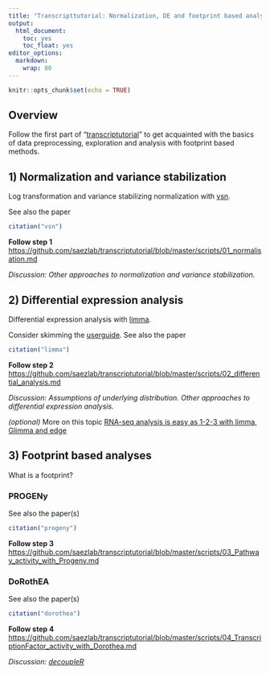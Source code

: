 ```yaml
---
title: "Transcripttutorial: Normalization, DE and footprint based analysis"
output:
  html_document:
    toc: yes
    toc_float: yes
editor_options: 
  markdown: 
    wrap: 80
---
```


```r
knitr::opts_chunk$set(echo = TRUE)
```

## Overview

Follow the first part of
"[transcriptutorial](https://github.com/saezlab/transcriptutorial/)" to get
acquainted with the basics of data preprocessing, exploration and analysis with
footprint based methods.

## 1) Normalization and variance stabilization

Log transformation and variance stabilizing normalization with
[vsn](https://bioconductor.org/packages/vsn/).

See also the paper

```r
citation("vsn")
```

**Follow step 1**
<https://github.com/saezlab/transcriptutorial/blob/master/scripts/01_normalisation.md>

*Discussion: Other approaches to normalization and variance stabilization.*

## 2) Differential expression analysis

Differential expression analysis with
[limma](https://bioconductor.org/packages/limma/).

Consider skimming the
[userguide](https://bioconductor.org/packages/release/bioc/vignettes/limma/inst/doc/usersguide.pdf).
See also the paper

```r
citation("limma")
```

**Follow step 2**
<https://github.com/saezlab/transcriptutorial/blob/master/scripts/02_differential_analysis.md>

*Discussion: Assumptions of underlying distribution. Other approaches to
differential expression analysis.*

*(optional)* More on this topic [RNA-seq analysis is easy as 1-2-3 with limma,
Glimma and edge](https://f1000research.com/articles/5-1408)

## 3) Footprint based analyses

What is a footprint?

### PROGENy

See also the paper(s)

```r
citation("progeny")
```

**Follow step 3**
<https://github.com/saezlab/transcriptutorial/blob/master/scripts/03_Pathway_activity_with_Progeny.md>

### DoRothEA

See also the paper(s)

```r
citation("dorothea")
```

**Follow step 4**
<https://github.com/saezlab/transcriptutorial/blob/master/scripts/04_TranscriptionFactor_activity_with_Dorothea.md>

*Discussion: [decoupleR](https://saezlab.github.io/decoupleR/)*
